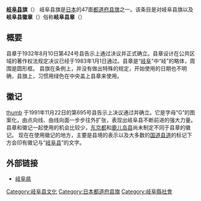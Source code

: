 {{National flag infobox
|Name = 岐阜县旗
|Article =
|Image =Flag of Gifu Prefecture.svg
|Use = 110000
|Symbol =
|Proportion = 2:3
|Adoption = 1932年8月10日
|Design = |Diminutive =
}}
'''[[岐阜县|岐阜县]]旗'''（{{jpn|j=岐阜県旗|hg=ぎふけんき|rm=Gifu ken ki|f=}}）
岐阜县旗是[[日本|日本]]的47面[[日本都道府县旗|都道府县旗]]之一。该条目是对岐阜县旗以及'''岐阜县徽章'''（{{jpn|j=岐阜県徽章|hg=ぎふけんきしょう|rm=|f=}}）俗称'''岐阜县章'''（{{jpn|j=岐阜県章|hg=ぎふけんしょう|rm=|f=}}）

==概要==
县章于1932年8月10日第424号县告示上通过决议并正式确立。县章设计在公共区域的著作权法规定决议已经于1983年1月1日通过。县章是“[[岐阜县|岐阜]]”中“岐”的略体，周围是圆形框。
县旗在条例上，并没有做出特殊的规定，开始使用的日期也不明确，县旗上，习惯用绿色在中央盖上县章来使用。
==徽记==
[[文件:Symbol_mark_of_Gifu_prefecture.png|thumb]]
于1991年11月22日的第695号县告示上决议通过并确立。它是字母“G”的图案化，由点向线、由线向面一步步往外扩张，表现出岐阜县不断前进的强大力量。
县章和徽记一起使用的机会比较少，[[东京都|东京都]]和[[鹿儿岛县|鹿儿岛县]]尚未制定不同于县章的徽记。
现在在使用徽记的地方，主要是县境的表示以及大多数的[[一般国道|国道]][[岐阜县县道|县道]]的标记下方会印有徽记与“[[岐阜县|岐阜县]]”的文字。
==外部链接==
* [http://www.pref.gifu.lg.jp/ 岐阜県] {{Wayback|url=http://www.pref.gifu.lg.jp/ |date=20090707094624 }}
{{日本都道府县旗}}

[[Category:岐阜县文化|Category:岐阜县文化]]
[[Category:日本都道府县旗|Category:日本都道府县旗]]
[[Category:岐阜縣社會|Category:岐阜縣社會]]